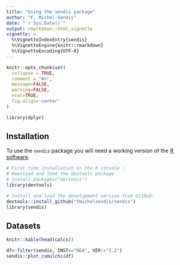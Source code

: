 ```yaml
---
title: "Using the sendis package"
author: "F. Michel-Sendis"
date: "`r Sys.Date()`"
output: rmarkdown::html_vignette 
vignette: >
  %\VignetteIndexEntry{sendis}
  %\VignetteEngine{knitr::rmarkdown}
  %\VignetteEncoding{UTF-8}
---
```


```r
knitr::opts_chunk$set(
  collapse = TRUE,
  comment = "#>", 
  message=FALSE, 
  warning=FALSE, 
  eval=TRUE,
  fig.align='center'
)

library(dplyr)

```
 
## Installation 

To use the `sendis` package you will need a working version of the [R software](https://www.r-project.org/). 

```r
# First time installation in the R console : 
# Download and load the devtools package
# install.packages("devtools")
library(devtools)

# Install and load the development version from GitHub:
devtools::install_github("fmichelsendis/sendis")
library(sendis)
```

## Datasets

```r
knitr::kable(head(calcs))
```
 


```r
df<-filter(sendis, INST=="NEA", VER!="2.2")
sendis::plot_cumulchi(df)
```
 
